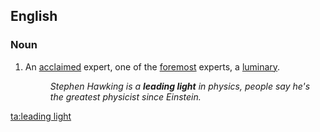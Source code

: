 ==English==

===Noun===
{{en-noun|sg=[[leading]] [[light]]}}

# {{idiomatic}} An [[acclaimed]] expert, one of the [[foremost]] experts, a [[luminary]].
#: ''Stephen Hawking is a '''leading light''' in physics, people say he's the greatest physicist since Einstein.''

[[ta:leading light]]